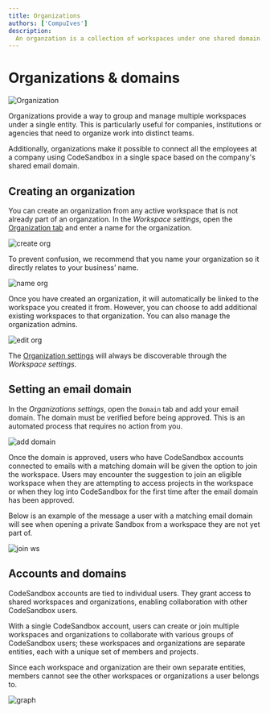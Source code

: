 ```yaml
---
title: Organizations
authors: ['CompuIves']
description:
  An organzation is a collection of workspaces under one shared domain.
---
```



# Organizations & domains

![Organization](../images/org-create.png)

Organizations provide a way to group and manage multiple workspaces under a single entity. This is particularly useful for companies, institutions or agencies that need to organize work into distinct teams.

Additionally, organizations make it possible to connect all the employees at a company using CodeSandbox in a single space based on the company's shared email domain.

## Creating an organization

You can create an organization from any active workspace that is not already part of an organzation. 
In the _Workspace settings_, open the [Organization tab](https://codesandbox.io/t/org) and enter a name for the organization. 


![create org](../images/org-create.png)

To prevent confusion, we recommend that you name your organization so it directly relates to your business’ name.


![name org](../images/org-name.png) 

Once you have created an organization, it will automatically be linked to the workspace you created it from. However, you can choose to add additional existing workspaces to that organization.
You can also manage the organization admins. 


![edit org](../images/org-edit.png) 

The [Organization settings](https://codesandbox.io/t/org) will always be discoverable through the _Workspace settings_.

## Setting an email domain

In the _Organizations settings_, open the `Domain` tab and add your email domain. 
The domain must be verified before being approved. This is an automated process that requires no action from you. 


![add domain](../images/org-domain-add.png)

Once the domain is approved, users who have CodeSandbox accounts connected to emails with a matching domain will be given the option to join the workspace.
Users may encounter the suggestion to join an eligible workspace when they are attempting to access projects in the workspace or when they log into CodeSandbox for the first time after the email domain has been approved. 

Below is an example of the message a user with a matching email domain will see when opening a private Sandbox from a workspace they are not yet part of.


![join ws](../images/org-domain-join-ws.png)


## Accounts and domains
CodeSandbox accounts are tied to individual users. They grant access to shared workspaces and organizations, enabling collaboration with other CodeSandbox users.

With a single CodeSandbox account, users can create or join multiple workspaces and organizations to collaborate with various groups of CodeSandbox users; these workspaces and organizations are separate entities, each with a unique set of members and projects.

Since each workspace and organization are their own separate entities, members cannot see the other workspaces or organizations a user belongs to.


![graph](../images/org-account-graph.png)
